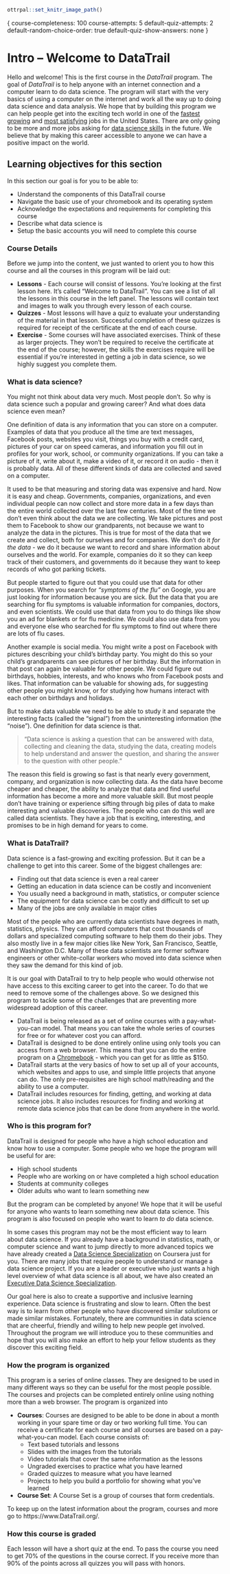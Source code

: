 

```r
ottrpal::set_knitr_image_path()
```

{
course-completeness: 100
course-attempts: 5
default-quiz-attempts: 2
default-random-choice-order: true
default-quiz-show-answers: none
}

# **Intro -- Welcome to DataTrail**

Hello and welcome! This is the first course in the _DataTrail_ program. The goal of _DataTrail_ is to help anyone with an internet connection and a computer learn to do data science. The program will start with the very basics of using a computer on the internet and work all the way up to doing data science and data analysis. We hope that by building this program we can help people get into the exciting tech world in one of the [fastest growing](https://insights.dice.com/2020/02/13/fastest-growing-tech-occupations-data-scientist-engineer/) and [most satisfying](https://www.techrepublic.com/article/is-data-scientist-the-most-rewarding-tech-job-new-report-says-yes/) jobs in the United States. There are only going to be more and more jobs asking for [data science skills](https://www.forbes.com/sites/louiscolumbus/2017/05/13/ibm-predicts-demand-for-data-scientists-will-soar-28-by-2020/) in the future. We believe that by making this career accessible to anyone we can have a positive impact on the world.

## Learning objectives for this section

In this section our goal is for you to be able to:

- Understand the components of this DataTrail course
- Navigate the basic use of your chromebook and its operating system
- Acknowledge the expectations and requirements for completing this course
- Describe what data science is
- Setup the basic accounts you will need to complete this course

### Course Details

Before we jump into the content, we just wanted to orient you to how this course and all the courses in this program will be laid out:

* **Lessons** - Each course will consist of lessons. You're looking at the first lesson here. It's called "Welcome to DataTrail". You can see a list of all the lessons in this course in the left panel. The lessons will contain text and images to walk you through every lesson of each course.
* **Quizzes** - Most lessons will have a quiz to evaluate your understanding of the material in that lesson. Successful completion of these quizzes is required for receipt of the certificate at the end of each course.
* **Exercise** - Some courses will have associated exercises. Think of these as larger projects. They won't be required to receive the certificate at the end of the course; however, the skills the exercises require will be essential if you're interested in getting a job in data science, so we highly suggest you complete them.

### What is data science?

You might not think about data very much. Most people don't. So why is data science such a popular and growing career?  And what does data science even mean?

One definition of data is any information that you can store on a computer. Examples of data that you produce all the time are text messages, Facebook posts, websites you visit, things you buy with a credit card, pictures of your car on speed cameras, and information you fill out in profiles for your work, school, or community organizations. If you can take a picture of it, write about it, make a video of it, or record it on audio - then it is probably data. All of these different kinds of data are collected and saved on a computer.

It used to be that measuring and storing data was expensive and hard. Now it is easy and cheap. Governments, companies, organizations, and even individual people can now collect and store more data in a few days than the entire world collected over the last few centuries. Most of the time we don't even think about the data we are collecting. We take pictures and post them to Facebook to show our grandparents, not because we want to analyze the data in the pictures. This is true for most of the data that we create and collect, both for ourselves and for companies. We don't do it _for the data_ - we do it because we want to record and share information about ourselves and the world. For example, companies do it so they can keep track of their customers, and governments do it because they want to keep records of who got parking tickets.

But people started to figure out that you could use that data for other purposes. When you search for _"symptoms of the flu"_ on Google, you are just looking for information because you are sick. But the data that you are searching for flu symptoms is valuable information for companies, doctors, and even scientists. We could use that data from you to do things like show you an ad for blankets or for flu medicine. We could also use data from you and everyone else who searched for flu symptoms to find out where there are lots of flu cases.

Another example is social media. You might write a post on Facebook with pictures describing your child's birthday party. You might do this so your child's grandparents can see pictures of her birthday. But the information in that post can again be valuable for other people. We could figure out birthdays, hobbies, interests, and who knows who from Facebook posts and likes. That information can be valuable for showing ads, for suggesting other people you might know, or for studying how humans interact with each other on birthdays and holidays.

But to make data valuable we need to be able to study it and separate the interesting facts (called the "signal") from the uninteresting information (the "noise"). One definition for data science is that.

> "Data science is asking a question that can be answered with data, collecting and cleaning the data, studying the data, creating models to help understand and answer the question, and sharing the answer to the question with other people."

The reason this field is growing so fast is that nearly every government, company, and organization is now collecting data. As the data have become cheaper and cheaper, the ability to analyze that data and find useful information has become a more and more valuable skill. But most people don't have training or experience sifting through big piles of data to make interesting and valuable discoveries. The people who can do this well are called data scientists. They have a job that is exciting, interesting, and promises to be in high demand for years to come.

### What is DataTrail?

Data science is a fast-growing and exciting profession. But it can be a challenge to get into this career. Some of the biggest challenges are:

* Finding out that data science is even a real career
* Getting an education in data science can be costly and inconvenient
* You usually need a background in math, statistics, or computer science
* The equipment for data science can be costly and difficult to set up
* Many of the jobs are only available in major cities

Most of the people who are currently data scientists have degrees in math, statistics, physics. They can afford computers that cost thousands of dollars and specialized computing software to help them do their jobs. They also mostly live in a few major cities like New York, San Francisco, Seattle, and Washington D.C. Many of these data scientists are former software engineers or other white-collar workers who moved into data science when they saw the demand for this kind of job.

It is our goal with DataTrail to try to help people who would otherwise not have access to this exciting career to get into the career. To do that we need to remove some of the challenges above. So we designed this program to tackle some of the challenges that are preventing more widespread adoption of this career.

* DataTrail is being released as a set of online courses with a pay-what-you-can model. That means you can take the whole series of courses for free or for whatever cost you can afford.
* DataTrail is designed to be done entirely online using only tools you can access from a web browser. This means that you can do the entire program on a [Chromebook](https://www.google.com/chromebook/) - which you can get for as little as $150.
* DataTrail starts at the very basics of how to set up all of your accounts, which websites and apps to use, and simple little projects that anyone can do. The only pre-requisites are high school math/reading and the ability to use a computer.
* DataTrail includes resources for finding, getting, and working at data science jobs. It also includes resources for finding and working at remote data science jobs that can be done from anywhere in the world.


### Who is this program for?

DataTrail is designed for people who have a high school education and know how to use a computer. Some people who we hope the program will be useful for are:

* High school students
* People who are working on or have completed a high school education
* Students at community colleges
* Older adults who want to learn something new

But the program can be completed by anyone! We hope that it will be useful for anyone who wants to learn something new about data science. This program is also focused on people who want to learn _to do_ data science.

In some cases this program may not be the most efficient way to learn about data science.
If you already have a background in statistics, math, or computer science and want to jump directly to more advanced topics we have already created a [Data Science Specialization](https://www.coursera.org/specializations/jhu-data-science) on Coursera just for you. There are many jobs that require people to understand or manage a data science project. If you are a leader or executive who just wants a high level overview of what data science is all about, we have also created an [Executive Data Science Specialization](https://www.coursera.org/specializations/executive-data-science).

Our goal here is also to create a supportive and inclusive learning experience. Data science is frustrating and slow to learn. Often the best way is to learn from other people who have discovered similar solutions or made similar mistakes. Fortunately, there are communities in data science that are cheerful, friendly and willing to help new people get involved. Throughout the program we will introduce you to these communities and hope that you will also make an effort to help your fellow students as they discover this exciting field.


### How the program is organized

This program is a series of online classes. They are designed to be used in many different ways so they can be useful for the most people possible. The courses and projects can be completed entirely online using nothing more than a web browser. The program is organized into

* __Courses__: Courses are designed to be able to be done in about a month working in your spare time or day or two working full time. You can receive a certificate for each course and all courses are based on a pay-what-you-can model. Each course consists of:
    * Text based tutorials and lessons
    * Slides with the images from the tutorials
    * Video tutorials that cover the same information as the lessons
    * Ungraded exercises to practice what you have learned
    * Graded quizzes to measure what you have learned
    * Projects to help you build a portfolio for showing what you've learned
* __Course Set__: A Course Set is a group of courses that form credentials.

To keep up on the latest information about the program, courses and more go to https://www.DataTrail.org/.


### How this course is graded

Each lesson will have a short quiz at the end. To pass the course you need to get 70% of the questions in the course correct. If you receive more than 90% of the points across all quizzes you will pass with honors.

